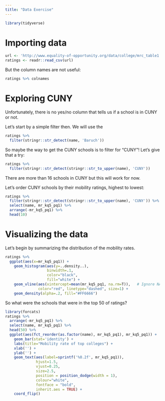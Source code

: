 ```yaml
---
title: "Data Exercise"
---
```


```r
library(tidyverse)
```

# Importing data

```r
url <- 'http://www.equality-of-opportunity.org/data/college/mrc_table1.csv'
ratings <- readr::read_csv(url)
```

But the column names are not useful:

```r
ratings %>% colnames
```

# Exploring CUNY

Unfortunately, there is no yes/no column that tells us if a school is in CUNY or not. 

Let's start by a simple filter then. We will use the 

```r
ratings %>%
  filter(stringr::str_detect(name, 'Baruch'))
```

So maybe the way to get the CUNY schools is to filter for "CUNY"! Let's give that a try:

```r
ratings %>%
  filter(stringr::str_detect(stringr::str_to_upper(name), 'CUNY'))
```

There are more than 16 schools in CUNY but this will work for now.

Let's order CUNY schools by their mobility ratings, highest to lowest:

```r
ratings %>%
  filter(stringr::str_detect(stringr::str_to_upper(name), 'CUNY')) %>% 
  select(name, mr_kq5_pq1) %>%
  arrange(-mr_kq5_pq1) %>%
  head(10)
```

# Visualizing the data

Let's begin by summarizing the distribution of the mobility rates.

```r
ratings %>% 
  ggplot(aes(x=mr_kq5_pq1)) + 
    geom_histogram(aes(y=..density..), 
                   binwidth=.1,
                   color="black",
                   fill="white") +
    geom_vline(aes(xintercept=mean(mr_kq5_pq1, na.rm=T)),   # Ignore NA values for mean
               color="red", linetype="dashed", size=1) +
    geom_density(alpha=.2, fill="#FF6666")
```

So what were the schools that were in the top 50 of ratings?

```r
library(forcats)
ratings %>% 
  arrange(-mr_kq5_pq1) %>%
  select(name, mr_kq5_pq1) %>%
  head(50) %>%
  ggplot(aes(fct_reorder(as.factor(name), mr_kq5_pq1), mr_kq5_pq1)) + 
    geom_bar(stat='identity') + 
    labs(title="Mobility rate of top colleges") +
    xlab('') +
    ylab('') +
    geom_text(aes(label=sprintf('%0.2f', mr_kq5_pq1)), 
              hjust=1.5,
              vjust=0.25,
              size=2.5,
              position = position_dodge(width = 1), 
              colour="white",
              fontface = "bold",
              inherit.aes = TRUE) +
    coord_flip()
```
